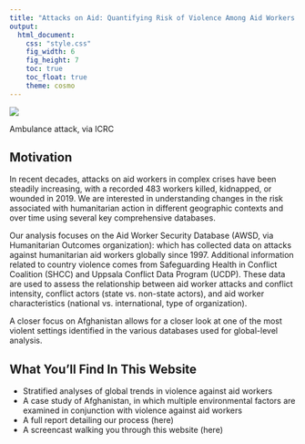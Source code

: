 ```yaml
---
title: "Attacks on Aid: Quantifying Risk of Violence Among Aid Workers in Global Humanitarian Settings"
output: 
  html_document:
    css: "style.css"
    fig_width: 6
    fig_height: 7
    toc: true
    toc_float: true
    theme: cosmo
---
```



![](IMAGES/ambulance_icrc.jpg)




Ambulance attack, via ICRC




## Motivation

In recent decades, attacks on aid workers in complex crises have been steadily increasing, with a recorded 483 workers killed, kidnapped, or wounded in 2019. We are interested in understanding changes in the risk associated with humanitarian action in different geographic contexts and over time using several key comprehensive databases. 

Our analysis focuses on the Aid Worker Security Database (AWSD, via Humanitarian Outcomes organization): which has collected data on attacks against humanitarian aid workers globally since 1997. Additional information related to country violence comes from Safeguarding Health in Conflict Coalition (SHCC) and Uppsala Conflict Data Program (UCDP). These data are used to assess the relationship between aid worker attacks and conflict intensity, conflict actors (state vs. non-state actors), and aid worker characteristics (national vs. international, type of organization). 

A closer focus on Afghanistan allows for a closer look at one of the most violent settings identified in the various databases used for global-level analysis. 


 
## What You'll Find In This Website

 * Stratified analyses of global trends in violence against aid workers
 * A case study of Afghanistan, in which multiple environmental factors are examined in conjunction with violence against aid workers
 * A full report detailing our process (here)
 * A screencast walking you through this website (here)






